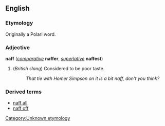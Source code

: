 ==English==
===Etymology===
Originally a Polari word. <!--OED has not accepted the commented-out version here -->[[Category:Unknown etymology]]
<!--Needs to be verified:
It is derived from the [[polaris]] word ''naph'', and no doubt was popularised and hence changed its spelling due to be used on the BBC radio programme <i>Round the Horne</i> by Julian and Sandy in the 1960s.
-->

===Adjective===
'''naff''' (''[[comparative]]'' '''naffer''', ''[[superlative]]'' '''naffest''')

#(''British slang'') Considered to be poor taste.
#:''That tie with Homer Simpson on it is a bit naff, don't you think?''

===Derived terms===
*[[naff all]]
*[[naff off]]